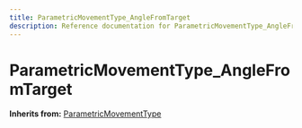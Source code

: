 ```yaml
---
title: ParametricMovementType_AngleFromTarget
description: Reference documentation for ParametricMovementType_AngleFromTarget meta class
---
```



# ParametricMovementType_AngleFromTarget

**Inherits from:** [ParametricMovementType](/classes/parametricmovementtype)

<ClassDetails file="/db/classes/ParametricMovementType_AngleFromTarget.da0e55a6c7e9.json" />
